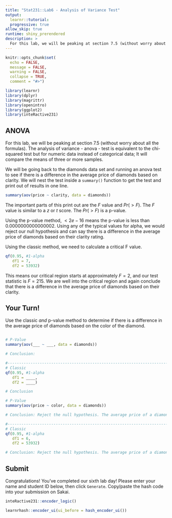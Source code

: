 ```yaml
---
title: "Stat231::Lab6 - Analysis of Variance Test"
output:
  learnr::tutorial:
  progressive: true
allow_skip: true
runtime: shiny_prerendered
description: >
  For this lab, we will be peaking at section 7.5 (without worry about all the formulas). The analysis of variance - anova - test is equivalent to the chi-squared test but for numeric data instead of categorical data; It will compare the means of three or more samples. 
---
```

  
```r
knitr::opts_chunk$set(
  echo = FALSE,
  message = FALSE, 
  warning = FALSE,
  collapse = TRUE,
  comment = "#>")

library(learnr)
library(dplyr)
library(magrittr)
library(openintro)
library(ggplot2)
library(inteRactive231)
```

## ANOVA

For this lab, we will be peaking at section 7.5 (without worry about all the formulas). The analysis of variance - anova - test is equivalent to the chi-squared test but for numeric data instead of categorical data; It will compare the means of three or more samples. 

We will be going back to the diamonds data set and running an anova test to see if there is a difference in the average price of diamonds based on clarity. We will nest the test inside a `summary()` function to get the test and print out of results in one line. 


```r
summary(aov(price ~ clarity, data = diamonds))
```

The important parts of this print out are the $F$ value and $Pr(>F)$. The $F$ value is similar to a $z$ or $t$ score. The $Pr(>F)$ is a p-value. 

Using the p-value method, $<2e-16$ means the p-value is less than $0.0000000000000002$. Using any of the typical values for alpha, we would reject our null hypothesis and can say there is a difference in the average price of diamonds based on their clarity rating.

Using the classic method, we need to calculate a critical F value. 

```r
qf(0.95, #1-alpha
   df1 = 7,
   df2 = 53932)
```

This means our critical region starts at approximately $F = 2$, and our test statistic is $F = 215$. We are well into the critical region and again conclude that there is a difference in the average price of diamonds based on their clarity. 

## Your Turn!
Use the classic *and* p-value method to determine if there is a difference in the average price of diamonds based on the color of the diamond. 

```r

```

```r
# P-Value
summary(aov(___ ~ ___, data = diamonds))

# Conclusion: 

#-------------------------------------------------------------------------------
# Classic
qf(0.95, #1-alpha
   df1 = ____,
   df2 = ____)

# Conclusion
```

```r
# P-Value
summary(aov(price ~ color, data = diamonds))

# Conclusion: Reject the null hypothesis. The average price of a diamond is different depending on color.

#-------------------------------------------------------------------------------
# Classic
qf(0.95, #1-alpha
   df1 = 6,
   df2 = 53932)

# Conclusion: Reject the null hypothesis. The average price of a diamond is different depending on color.
```

## Submit

Congratulations! You've completed our sixth lab day! Please enter your name and student ID below, then click `Generate`. Copy/paste the hash code into your submission on Sakai. 

```r
inteRactive231::encoder_logic()
```

```r
learnrhash::encoder_ui(ui_before = hash_encoder_ui())
```
